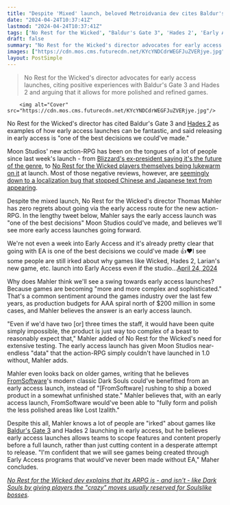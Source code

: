 ```yaml
---
title: "Despite 'Mixed' launch, beloved Metroidvania dev cites Baldur's Gate 3 and Hades 2 in claiming that going Early Access for its new RPG is 'one of the best decisions we could've made'"
date: "2024-04-24T10:37:41Z"
lastmod: "2024-04-24T10:37:41Z"
tags: ['No Rest for the Wicked', "Baldur's Gate 3", 'Hades 2', 'Early Access', 'Action-RPG', 'Moon Studios', 'Blizzard', 'Metroidvania', 'Ori', 'Dark Souls', 'FromSoftware']
draft: false
summary: "No Rest for the Wicked's director advocates for early access launches, citing positive experiences with Baldur's Gate 3 and Hades 2 and arguing that it allows for more polished and refined games."
images: ["https://cdn.mos.cms.futurecdn.net/KYcYNDCdrWEGFJuZVERjye.jpg"]
layout: PostSimple
---
```

> No Rest for the Wicked's director advocates for early access launches, citing positive experiences with Baldur's Gate 3 and Hades 2 and arguing that it allows for more polished and refined games.


        <img alt="Cover" src="https://cdn.mos.cms.futurecdn.net/KYcYNDCdrWEGFJuZVERjye.jpg"/>
        
No Rest for the Wicked's director has cited Baldur's Gate 3 and [Hades 2](https://www.gamesradar.com/hades-2-guide/) as examples of how early access launches can be fantastic, and said releasing in early access is "one of the best decisions we could've made."

Moon Studios' new action-RPG has been on the tongues of a lot of people since last week's launch - from [Blizzard's ex-president saying it's the future of the genre](https://www.gamesradar.com/former-blizzard-president-and-diablo-co-leader-says-new-arpg-from-ori-devs-is-exactly-where-the-arpg-genre-needs-to-go-to-stay-relevant/), to [No Rest for the Wicked players themselves being lukewarm on it](https://www.gamesradar.com/games/action-rpg/after-a-mixed-early-access-launch-acclaimed-metroidvania-director-behind-the-ori-games-is-striving-to-turn-his-new-action-rpgs-steam-rating-from-a-58-into-a-90/) at launch. Most of those negative reviews, however, are [seemingly down to a localization bug that stopped Chinese and Japanese text from appearing](https://www.gamesradar.com/games/action-rpg/no-rest-for-the-wicked-creative-director-puts-most-of-the-arpgs-poor-reviews-down-to-a-localization-bug-that-stopped-a-lot-of-chinese-and-japanese-text-from-showing/). 

Despite the mixed launch, No Rest for the Wicked's director Thomas Mahler has zero regrets about going via the early access route for the new action-RPG. In the lengthy tweet below, Mahler says the early access launch was "one of the best decisions" Moon Studios could've made, and believes we'll see more early access launches going forward.

We're not even a week into Early Access and it's already pretty clear that going with EA is one of the best decisions we could've made 👍❤️I see some people are still irked about why games like Wicked, Hades 2, Larian's new game, etc. launch into Early Access even if the studio…[April 24, 2024](https://twitter.com/thomasmahler/status/1782923630910841207)

Why does Mahler think we'll see a swing towards early access launches? Because games are becoming "more and more complex and sophisticated." That's a common sentiment around the games industry over the last few years, as production budgets for AAA spiral north of $200 million in some cases, and Mahler believes the answer is an early access launch.

"Even if we'd have two [or] three times the staff, it would have been quite simply impossible, the product is just way too complex of a beast to reasonably expect that," Mahler added of No Rest for the Wicked's need for extensive testing. The early access launch has given Moon Studios near-endless "data" that the action-RPG simply couldn't have launched in 1.0 without, Mahler adds.

Mahler even looks back on older games, writing that he believes [FromSoftware](https://www.gamesradar.com/uk/tag/fromsoftware/)'s modern classic Dark Souls could've benefitted from an early access launch, instead of "[FromSoftware] rushing to ship a boxed product in a somewhat unfinished state." Mahler believes that, with an early access launch, FromSoftware would've been able to "fully form and polish the less polished areas like Lost Izalith."

Despite this all, Mahler knows a lot of people are "irked" about games like [Baldur's Gate 3](https://www.gamesradar.com/baldurs-gate-3-guide/) and Hades 2 launching in early access, but he believes early access launches allows teams to scope features and content properly before a full launch, rather than just cutting content in a desperate attempt to release. "I'm confident that we will see games being created through Early Access programs that would've never been made without EA," Maher concludes.

[<em>No Rest for the Wicked dev explains that its ARPG is - and isn't - like Dark Souls by giving players the "crazy" moves usually reserved for Soulslike bosses</em>](https://www.gamesradar.com/no-rest-for-the-wicked-dev-explains-that-its-arpg-is-and-isnt-like-dark-souls-by-giving-players-the-crazy-moves-usually-reserved-for-soulslike-bosses/)*.*
        